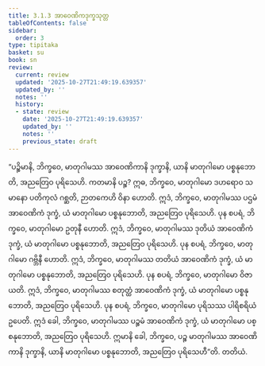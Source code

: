 ```yaml
---
title: 3.1.3 အာဝေဏိကဒုက္ခသုတ္တ
tableOfContents: false
sidebar:
  order: 3
type: tipitaka
basket: su
book: sn
review:
  current: review
  updated: '2025-10-27T21:49:19.639357'
  updated_by: ''
  notes: ''
  history:
  - state: review
    date: '2025-10-27T21:49:19.639357'
    updated_by: ''
    notes: ''
    previous_state: draft
---
```



<ReviewStatus review={frontmatter.review} showDetails={true} />

<HypothesisAnnotation frontmatter={frontmatter} />

<DynamicBreadcrumb />

<Division number="282" book="sn" e="ch" v="18" p="321">

<Paragraph number="1243" book="sn">
“ပဉ္စိမာနိ, ဘိက္ခဝေ, မာတုဂါမဿ အာဝေဏိကာနိ ဒုက္ခာနိ, ယာနိ မာတုဂါမော ပစ္စနုဘောတိ, အညတြေဝ ပုရိသေဟိ. ကတမာနိ ပဉ္စ? ဣဓ, ဘိက္ခဝေ, မာတုဂါမော ဒဟရောဝ သမာနော ပတိကုလံ ဂစ္ဆတိ, ဉာတကေဟိ ဝိနာ ဟောတိ. ဣဒံ, ဘိက္ခဝေ, မာတုဂါမဿ ပဌမံ အာဝေဏိကံ ဒုက္ခံ, ယံ မာတုဂါမော ပစ္စနုဘောတိ, အညတြေဝ ပုရိသေဟိ. ပုန စပရံ, ဘိက္ခဝေ, မာတုဂါမော ဥတုနီ ဟောတိ. ဣဒံ, ဘိက္ခဝေ, မာတုဂါမဿ ဒုတိယံ အာဝေဏိကံ ဒုက္ခံ, ယံ မာတုဂါမော ပစ္စနုဘောတိ, အညတြေဝ ပုရိသေဟိ. ပုန စပရံ, ဘိက္ခဝေ, မာတုဂါမော ဂဗ္ဘိနီ ဟောတိ. ဣဒံ, ဘိက္ခဝေ, မာတုဂါမဿ တတိယံ အာဝေဏိကံ ဒုက္ခံ, ယံ မာတုဂါမော ပစ္စနုဘောတိ, အညတြေဝ ပုရိသေဟိ. ပုန စပရံ, ဘိက္ခဝေ, မာတုဂါမော ဝိဇာယတိ. ဣဒံ, ဘိက္ခဝေ, မာတုဂါမဿ စတုတ္ထံ အာဝေဏိကံ ဒုက္ခံ, ယံ မာတုဂါမော ပစ္စနုဘောတိ, အညတြေဝ ပုရိသေဟိ. ပုန စပရံ, ဘိက္ခဝေ, မာတုဂါမော ပုရိသဿ ပါရိစရိယံ ဥပေတိ. ဣဒံ ခေါ, ဘိက္ခဝေ, မာတုဂါမဿ ပဉ္စမံ အာဝေဏိကံ ဒုက္ခံ, ယံ မာတုဂါမော ပစ္စနုဘောတိ, အညတြေဝ ပုရိသေဟိ. ဣမာနိ ခေါ, ဘိက္ခဝေ, ပဉ္စ မာတုဂါမဿ အာဝေဏိကာနိ ဒုက္ခာနိ, ယာနိ မာတုဂါမော ပစ္စနုဘောတိ, အညတြေဝ ပုရိသေဟီ”တိ.

</Paragraph>
</Division>

<Paragraph number="1244" type="center" book="sn">
တတိယံ.
</Paragraph>
